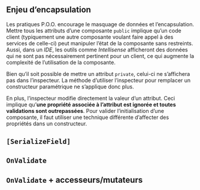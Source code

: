 ## Enjeu d'encapsulation
Les pratiques P.O.O. encourage le masquage de données et l'encapsulation. Mettre tous les attributs d'une composante `public` implique qu'un code client (typiquement une autre composante voulant faire appel à des services de celle-ci) peut manipuler l'état de la composante sans restreints. Aussi, dans un _IDE_, les outils comme _Intellisense_ afficheront des données qui ne sont pas nécessairement pertinent pour un client, ce qui augmente la complexité de l'utilisation de la composante.

Bien qu'il soit possible de mettre un attribut `private`, celui-ci ne s'affichera pas dans l'inspecteur. La méthode d'utiliser l'inspecteur pour remplacer un constructeur paramétrique ne s'applique donc plus.

En plus, l'inspecteur modifie directement la valeur d'un attribut. Ceci implique qu'**une propriété associée à l'attribut est ignorée et toutes validations sont outrepassées**. Pour valider l'initialisation d'une composante, il faut utiliser une technique différente d'affecter des propriétés dans un constructeur.

## `[SerializeField]`

## `OnValidate`

## `OnValidate` + accesseurs/mutateurs

